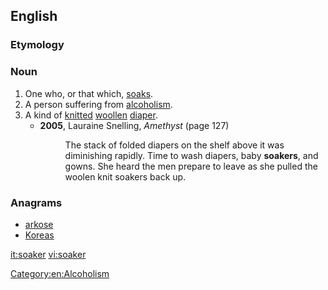 ==English==

===Etymology===
{{suffix|soak|er}}

===Noun===
{{en-noun}}

# One who, or that which, [[soak]]s.
# A person suffering from [[alcoholism]].
# A kind of [[knit]]ted [[woollen]] [[diaper]].
#* '''2005''', Lauraine Snelling, ''Amethyst'' (page 127)
#*: The stack of folded diapers on the shelf above it was diminishing rapidly. Time to wash diapers, baby '''soakers''', and gowns. She heard the men prepare to leave as she pulled the woolen knit soakers back up.

[[Category:en:Alcoholism]]

===Anagrams===
* [[arkose#English|arkose]]
* [[Koreas#English|Koreas]]

[[it:soaker]]
[[vi:soaker]]